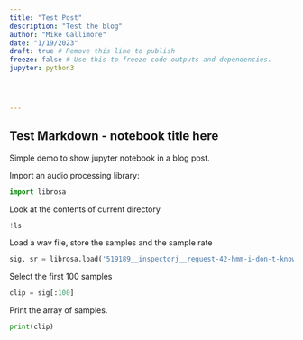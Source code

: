 ```yaml
---
title: "Test Post"
description: "Test the blog"
author: "Mike Gallimore"
date: "1/19/2023"
draft: true # Remove this line to publish
freeze: false # Use this to freeze code outputs and dependencies. 
jupyter: python3




---
```


## Test Markdown - notebook title here

Simple demo to show jupyter notebook in a blog post. 

Import an audio processing library:

```python
import librosa
```

Look at the contents of current directory
```python
!ls
```


Load a wav file, store the samples and the sample rate
```python
sig, sr = librosa.load('519189__inspectorj__request-42-hmm-i-don-t-know.wav')
```


Select the first 100 samples
```python
clip = sig[:100]
```


Print the array of samples. 
```python
print(clip)
```


